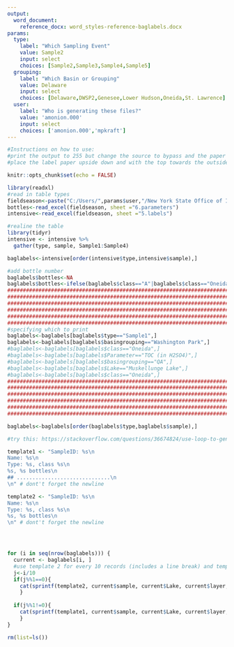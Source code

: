 ```yaml
---
output: 
  word_document:
    reference_docx: word_styles-reference-baglabels.docx
params:
  type: 
    label: "Which Sampling Event"
    value: Sample2
    input: select
    choices: [Sample2,Sample3,Sample4,Sample5]
  grouping:
    label: "Which Basin or Grouping"
    value: Delaware
    input: select
    choices: [Delaware,DWSP2,Genesee,Lower Hudson,Oneida,St. Lawrence]
  user:
    label: "Who is generating these files?"
    value: 'amonion.000'
    input: select
    choices: ['amonion.000','mpkraft']
---
```


```r

#Instructions on how to use:
#print the output to 255 but change the source to bypass and the paper to thick2
#place the label paper upside down and with the top towards the outside

knitr::opts_chunk$set(echo = FALSE)
```

```r
library(readxl)
#read in table types
fieldseason<-paste("C:/Users/",params$user,"/New York State Office of Information Technology Services/LMAS - LCI/LCI.Field.Season.xlsx",sep="")
bottles<-read_excel(fieldseason, sheet ="6.parameters")
intensive<-read_excel(fieldseason, sheet ="5.labels")

#realine the table
library(tidyr)
intensive <- intensive %>% 
  gather(type, sample, Sample1:Sample4)

baglabels<-intensive[order(intensive$type,intensive$sample),]

#add bottle number
baglabels$bottles<-NA
baglabels$bottles<-ifelse(baglabels$class=="A"|baglabels$class=="Oneida",ifelse(baglabels$layer=="epi",9,7),ifelse(baglabels$layer=="epi",8,7))
#####################################################################################################################
#####################################################################################################################
#####################################################################################################################
#####################################################################################################################
#####################################################################################################################
#####################################################################################################################
#specifying which to print
baglabels<-baglabels[baglabels$type=="Sample1",]
baglabels<-baglabels[baglabels$basingrouping=="Washington Park",]
#baglabels<-baglabels[baglabels$class=="Oneida",]
#baglabels<-baglabels[baglabels$Parameter=="TOC (in H2SO4)",]
#baglabels<-baglabels[baglabels$basingrouping=="QA",]
#baglabels<-baglabels[baglabels$Lake=="Muskellunge Lake",]
#baglabels<-baglabels[baglabels$class=="Oneida",]
#####################################################################################################################
#####################################################################################################################
#####################################################################################################################
#####################################################################################################################
#####################################################################################################################
#####################################################################################################################

baglabels<-baglabels[order(baglabels$type,baglabels$sample),]
```


```r
#try this: https://stackoverflow.com/questions/36674824/use-loop-to-generate-section-of-text-in-rmarkdown

template1 <- "SampleID: %s\n
Name: %s\n
Type: %s, class %s\n
%s, %s bottles\n
## ..............................\n
\n" # dont't forget the newline

template2 <- "SampleID: %s\n
Name: %s\n
Type: %s, class %s\n
%s, %s bottles\n
\n" # dont't forget the newline




for (i in seq(nrow(baglabels))) {
  current <- baglabels[i, ]
  #use template 2 for every 10 records (includes a line break) and template 1 for all others
  j<-i/10
  if(j%%1==0){
    cat(sprintf(template2, current$sample, current$Lake, current$layer,current$class,current$type,current$bottles))
    }
  
  if(j%%1!=0){
    cat(sprintf(template1, current$sample, current$Lake, current$layer,current$class,current$type,current$bottles))
    }
}

rm(list=ls())
```
